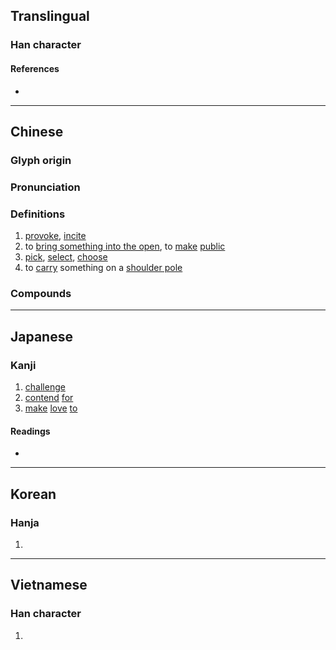 {{character info/new}}
==Translingual==

===Han character===
{{Han char|rn=64|rad=手|as=06|sn=9|four=52013|canj=QLMO|ids=⿰扌兆}}

====References====
* {{Han ref|kx=0430.170|dkj=12055|dj=0780.100|hdz=31872.040|uh=6311|ud=25361|bh=AC44|bd=44100}}

----

==Chinese==
{{zh-forms}}

===Glyph origin===
{{Han etym}}

===Pronunciation===
{{zh-pron
|m=tiāo,tiǎo
|m_note=tiāo - “provoke, incite, make public”; tiǎo - “carry something on a shoulder pole, choose, select”
|c=tou1,tiu1,tiu5
|h=pfs=thiâu
|md=
|mn=thiau/thio
|mn_note=thiau - literary; thio - vernacular
|w=
|mc=y
|oc=y
|cat=v
}}

===Definitions===
{{zh-hanzi}}

# [[provoke]], [[incite]]
# to [[bring something into the open]], to [[make]] [[public]]
# [[pick]], [[select]], [[choose]]
# to [[carry]] something on a [[shoulder pole]]

===Compounds===
{{zh-der|千挑萬選|單挑|大挑|一肩挑|千挑百選|孤燈挑盡|出挑|剃頭挑子|挑試|挑空|挑么挑六|搬挑|挑夫|挑花繃子|挑斜岔兒|挑牙料脣|挑三揀四|挑茶斡刺|挑嘴|挑擔子|挑飭|獨挑|挑撥是非|挑頭|挑燈夜戰|挑三窩四|挑脣料嘴|挑逗|挑弄|挑花法|挑閃|挑擔|挑挖|挑腳漢|揀衣挑食|挑子|挑字眼兒|挑泛|挑鼻子|挑毛揀刺|挑三豁四|挑高|挑刀|挑唆|挑雪填井|挑肥揀瘦|挑眼|挑釁|挑動|挑撥離間|挑花|挑土|挑燈撥火|挑選|挑鬥|挑戰書|挑明|挑槽|挑搭|挑頭子|挑重擔|挑食|百裡挑一|文武挑兒|挑刺兒|挑錢|挑撥|挑腳|挑大梁|琴心相挑|挑正梁|挑大拇哥|挑撿|挑揀|撂挑子|挑盡|挑取|挑剔|挑燈|挑毛病|扁挑|挑牙|目挑心招|挑妻窩夫|揭挑|挑趣|挑戰|挑包策馬|頭挑|蛋中挑刺|肩挑背負|高挑子|長挑|細挑|精挑細選|針挑刀挖}}

----

==Japanese==

===Kanji===
{{ja-kanji|grade=c|rs=手06}}

# [[challenge]]
# [[contend]] [[for]]
# [[make]] [[love]] [[to]]

====Readings====
* {{ja-readings
|goon=ちょう, とう, じょう
|kanon=ちょう, とう
|kun=いど-む, かか-げる}}

----

==Korean==

===Hanja===
{{ko-hanja|hangeul=[[도]], [[조]]|eumhun=|rv=do, jo|mr=to, cho|y=to, co}}

# {{defn|lang=ko|sort=手06}}

----

==Vietnamese==

===Han character===
{{vi-hantu|[[vẹo]], [[khêu]], [[khều]], [[khiêu]], [[khểu]], [[treo]], [[trẹo]]|rs=手06}}

# {{defn|lang=vi|sort=手06}}